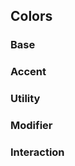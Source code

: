 [//]: # (The addon-docs blocks do not have official docs yet.)
[//]: # (They are being worked on https://github.com/storybookjs/storybook/issues/9133)
[//]: # (The list of available components can be found here:)
[//]: # (https://github.com/storybookjs/storybook/blob/master/addons/docs/src/blocks/index.ts)

<Meta title="Design Tokens|Colors" />

## Colors

### Base

<TokenSection tokens={color.base} />

### Accent

<TokenSection tokens={color.accent} />

### Utility

<TokenSection tokens={color.utility} />

### Modifier

<TokenSection tokens={color.modifier} />

### Interaction

<TokenSection tokens={color.interaction} />
